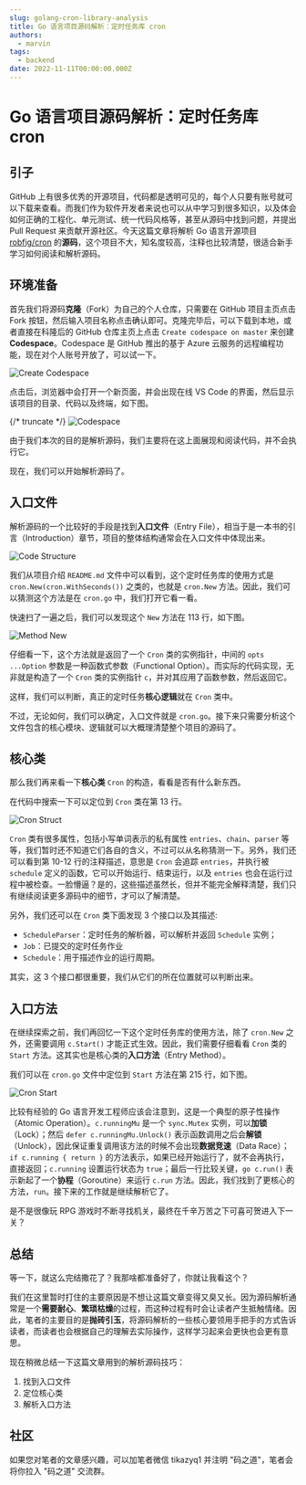 ```yaml
---
slug: golang-cron-library-analysis
title: Go 语言项目源码解析：定时任务库 cron
authors:
  - marvin
tags:
  - backend
date: 2022-11-11T00:00:00.000Z
---
```



# Go 语言项目源码解析：定时任务库 cron

## 引子

GitHub 上有很多优秀的开源项目，代码都是透明可见的，每个人只要有账号就可以下载来查看。而我们作为软件开发者来说也可以从中学习到很多知识，以及体会如何正确的工程化、单元测试、统一代码风格等，甚至从源码中找到问题，并提出 Pull Request 来贡献开源社区。今天这篇文章将解析 Go 语言开源项目 [robfig/cron](https://github.com/robfig/cron) 的**源码**，这个项目不大，知名度较高，注释也比较清楚，很适合新手学习如何阅读和解析源码。

## 环境准备

首先我们将源码**克隆**（Fork）为自己的个人仓库，只需要在 GitHub 项目主页点击 Fork 按钮，然后输入项目名称点击确认即可。克隆完毕后，可以下载到本地，或者直接在科隆后的 GitHub 仓库主页上点击 `Create codespace on master` 来创建 **Codespace**。Codespace 是 GitHub 推出的基于 Azure 云服务的远程编程功能，现在对个人账号开放了，可以试一下。

![Create Codespace](https://tva1.sinaimg.cn/large/008vxvgGly1h81k5lxvfij30bh0awjrq.jpg)

点击后，浏览器中会打开一个新页面，并会出现在线 VS Code 的界面，然后显示该项目的目录、代码以及终端，如下图。

{/* truncate */}
![Codespace](https://tva1.sinaimg.cn/large/008vxvgGly1h81kb1qrcfj31fz0u0jxk.jpg)

由于我们本次的目的是解析源码，我们主要将在这上面展现和阅读代码，并不会执行它。

现在，我们可以开始解析源码了。

## 入口文件

解析源码的一个比较好的手段是找到**入口文件**（Entry File），相当于是一本书的引言（Introduction）章节，项目的整体结构通常会在入口文件中体现出来。

![Code Structure](https://tva1.sinaimg.cn/large/008vxvgGly1h81kaj34kpj307u0ccjrm.jpg)

我们从项目介绍 `README.md` 文件中可以看到，这个定时任务库的使用方式是 `cron.New(cron.WithSeconds())` 之类的，也就是 `cron.New` 方法。因此，我们可以猜测这个方法是在 `cron.go` 中，我们打开它看一看。

快速扫了一遍之后，我们可以发现这个 `New` 方法在 113 行，如下图。

![Method New](https://tva1.sinaimg.cn/large/008vxvgGly1h81khai90uj31lk0u0dkf.jpg)

仔细看一下，这个方法就是返回了一个 `Cron` 类的实例指针，中间的 `opts ...Option` 参数是一种函数式参数（Functional Option）。而实际的代码实现，无非就是构造了一个 `Cron` 类的实例指针 `c`，并对其应用了函数参数，然后返回它。

这样，我们可以判断，真正的定时任务**核心逻辑**就在 `Cron` 类中。

不过，无论如何，我们可以确定，入口文件就是 `cron.go`。接下来只需要分析这个文件包含的核心模块、逻辑就可以大概理清楚整个项目的源码了。

## 核心类

那么我们再来看一下**核心类** `Cron` 的构造，看看是否有什么新东西。

在代码中搜索一下可以定位到 `Cron` 类在第 13 行。

![Cron Struct](https://tva1.sinaimg.cn/large/008vxvgGly1h81kol3ykqj30vp0u00w1.jpg)

 `Cron` 类有很多属性，包括小写单词表示的私有属性 `entries`、`chain`、`parser` 等等，我们暂时还不知道它们各自的含义，不过可以从名称猜测一下。另外，我们还可以看到第 10-12 行的注释描述，意思是 `Cron` 会追踪 `entries`，并执行被 `schedule` 定义的函数，它可以开始运行、结束运行，以及 `entries` 也会在运行过程中被检查。一脸懵逼？是的，这些描述虽然长，但并不能完全解释清楚，我们只有继续阅读更多源码中的细节，才可以了解清楚。

另外，我们还可以在 `Cron` 类下面发现 3 个接口以及其描述:

- `ScheduleParser`：定时任务的解析器，可以解析并返回 `Schedule` 实例；
- `Job`：已提交的定时任务作业
- `Schedule`：用于描述作业的运行周期。

其实，这 3 个接口都很重要，我们从它们的所在位置就可以判断出来。

## 入口方法

在继续探索之前，我们再回忆一下这个定时任务库的使用方法，除了 `cron.New` 之外，还需要调用 `c.Start()` 才能正式生效。因此，我们需要仔细看看 `Cron` 类的 `Start` 方法。这其实也是核心类的**入口方法**（Entry Method）。

我们可以在 `cron.go` 文件中定位到 `Start` 方法在第 215 行，如下图。

![Cron Start](https://tva1.sinaimg.cn/large/008vxvgGly1h81l3c6nxwj310o0ammy3.jpg)

比较有经验的 Go 语言开发工程师应该会注意到，这是一个典型的原子性操作（Atomic Operation）。`c.runningMu` 是一个 `sync.Mutex` 实例，可以**加锁**（Lock）；然后 `defer c.runningMu.Unlock()` 表示函数调用之后会**解锁**（Unlock），因此保证重复调用该方法的时候不会出现**数据竞速**（Data Race）；`if c.running { return }` 的方法表示，如果已经开始运行了，就不会再执行，直接返回；`c.running` 设置运行状态为 `true`；最后一行比较关键，`go c.run()` 表示新起了一个**协程**（Goroutine）来运行 `c.run` 方法。因此，我们找到了更核心的方法，`run`。接下来的工作就是继续解析它了。

是不是很像玩 RPG 游戏时不断寻找机关，最终在千辛万苦之下可喜可贺进入下一关？

## 总结

等一下，就这么完结撒花了？我那啥都准备好了，你就让我看这个？

我们在这里暂时打住的主要原因是不想让这篇文章变得又臭又长。因为源码解析通常是一个**需要耐心**、**繁琐枯燥**的过程，而这种过程有时会让读者产生抵触情绪。因此，笔者的主要目的是**抛砖引玉**，将源码解析的一些核心要领用手把手的方式告诉读者，而读者也会根据自己的理解去实际操作，这样学习起来会更快也会更有意思。

现在稍微总结一下这篇文章用到的解析源码技巧：

1. 找到入口文件
2. 定位核心类
3. 解析入口方法

## 社区

如果您对笔者的文章感兴趣，可以加笔者微信 tikazyq1 并注明 "码之道"，笔者会将你拉入 "码之道" 交流群。
